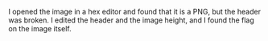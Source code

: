 I opened the image in a hex editor and found that it is a PNG, but the header was broken. I edited the header and the image height, and I found the flag on the image itself.
